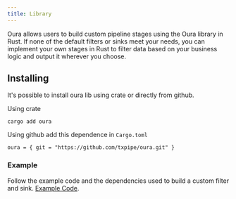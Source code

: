 ```yaml
---
title: Library
---
```


Oura allows users to build custom pipeline stages using the Oura library in Rust. If none of the default filters or sinks meet your needs, you can implement your own stages in Rust to filter data based on your business logic and output it wherever you choose.

## Installing

It's possible to install oura lib using crate or directly from github.

Using crate
```
cargo add oura
```

Using github add this dependence in `Cargo.toml`
```
oura = { git = "https://github.com/txpipe/oura.git" }
```

### Example

Follow the example code and the dependencies used to build a custom filter and sink. [Example Code](https://github.com/txpipe/oura/tree/main/examples/lib).
